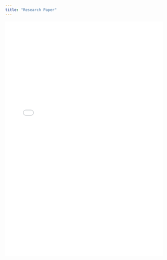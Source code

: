 ```yaml
---
title: "Research Paper"
---
```


![](/research-paper_files/figure-html/IS415 Geospatial Analytics Project Group 8 Report.pdf){width=100% height=750}